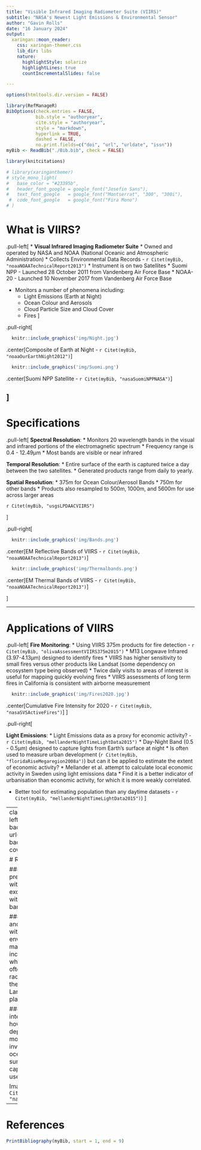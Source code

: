 ```yaml
---
title: "Visible Infrared Imaging Radiometer Suite (VIIRS)"
subtitle: "NASA's Newest Light Emissions & Environmental Sensor"
author: "Gavin Rolls"
date: "16 January 2024"
output:
  xaringan::moon_reader:
    css: xaringan-themer.css
    lib_dir: libs
    nature:
      highlightStyle: solarize
      highlightLines: true
      countIncrementalSlides: false

---
```


```r
options(htmltools.dir.version = FALSE)

library(RefManageR)
BibOptions(check.entries = FALSE,
           bib.style = "authoryear",
           cite.style = "authoryear",
           style = "markdown",
           hyperlink = TRUE,
           dashed = FALSE,
           no.print.fields=c("doi", "url", "urldate", "issn"))
myBib <- ReadBib("./Bib.bib", check = FALSE)

library(knitcitations)
```

```r
# library(xaringanthemer)
# style_mono_light(
#   base_color = "#23395b",
#   header_font_google = google_font("Josefin Sans"),
#   text_font_google   = google_font("Montserrat", "300", "300i"),
 #  code_font_google   = google_font("Fira Mono")
# )
```

# What is VIIRS?

.pull-left[
* **Visual Infrared Imaging Radiometer Suite**
* Owned and operated by NASA and NOAA (National Oceanic and Atmospheric Administration)
* Collects Environmental Data Records -
`r Citet(myBib, "noaaNOAATechnicalReport2013")`
* Instrument is on two Satellites 
  * Suomi NPP - Launched 28 October 2011 from Vandenberg Air Force Base
  * NOAA-20 - Launched 10 November 2017 from Vandenberg Air Force Base
  
* Monitors a number of phenomena including:
  * Light Emissions (Earth at Night)
  * Ocean Colour and Aerosols
  * Cloud Particle Size and Cloud Cover
  * Fires
]

.pull-right[
```r
  knitr::include_graphics('img/Night.jpg')
```

.center[Composite of Earth at Night - `r Citet(myBib, "noaaOurEarthNight2012")`]

```r
  knitr::include_graphics('img/Suomi.png')
```

.center[Suomi NPP Satellite - `r Citet(myBib, "nasaSuomiNPPNASA")`]

]
---

# Specifications

.pull-left[
**Spectral Resolution**: 
  * Monitors 20 wavelength bands in the visual and infrared portions of the electromagnetic spectrum
  * Frequency range is 0.4 - 12.49µm
  * Most bands are visible or near infrared

**Temporal Resolution**: 
  * Entire surface of the earth is captured twice a day between the two satellites.
  * Generated products range from daily to yearly.

**Spatial Resolution**:
  * 375m for Ocean Colour/Aerosol Bands
  * 750m for other bands
  * Products also resampled to 500m, 1000m, and 5600m for use across larger areas

`r Citet(myBib, "usgsLPDAACVIIRS")`

]

.pull-right[
```r
  knitr::include_graphics('img/Bands.png')
```

.center[EM Reflective Bands of VIIRS - `r Citet(myBib, "noaaNOAATechnicalReport2013")`]

```r
  knitr::include_graphics('img/Thermalbands.png')
```

.center[EM Thermal Bands of VIIRS - `r Citet(myBib, "noaaNOAATechnicalReport2013")`]

]

---

# Applications of VIIRS

.pull-left[
**Fire Monitoring**: 
  * Using VIIRS 375m products for fire detection - `r Citet(myBib, "olivaAssessmentVIIRS375m2015")`
  * M13 Longwave Infrared (3.97-4.13µm) designed to identify fires
  * VIIRS has higher sensitivity to small fires versus other products like Landsat (some dependency on ecosystem type being observed)
  * Twice daily visits to areas of interest is useful for mapping quickly evolving fires
  * VIIRS assessments of long term fires in California is consistent with airborne measurement

```r
  knitr::include_graphics('img/Fires2020.jpg')
```

.center[Cumulative Fire Intensity for 2020 - `r Citet(myBib, "nasaSVSActiveFires")`]
]

.pull-right[

**Light Emissions**: 
  * Light Emissions data as a proxy for economic activity? - `r Citet(myBib, "mellanderNightTimeLightData2015")`
  * Day-Night Band (0.5 - 0.5µm) designed to capture lights from Earth's surface at night
  * Is often used to measure urban development (`r Citet(myBib, "floridaRiseMegaregion2008a")`) but can it be applied to estimate the extent of economic activity?
* Mellander et al. attempt to calculate local economic activity in Sweden using light emissions data
  * Find it is a better indicator of urbanisation than economic activity, for which it is more weakly correlated.

* Better tool for estimating population than any daytime datasets - `r Citet(myBib, "mellanderNightTimeLightData2015")`)
]


---
class: title-slide, top, left, inverse
background-image: url('img/Lights.png')
background-size: cover

# Reflection

### Most of my previous experience with VIIRS was exclusively working with the light emissions band on board

### The high spectral and temporal resolution with a specific focus on environmental variables makes VIIRS an incredible sensing tool which, in my opinion, often flies under the radar in comparison to the more popular Landsat and Sentinel platforms

### I'd be particularly interested in seeing how VIIRS can be deployed as a marine monitoring tool and investigate how its ocean colour and sea surface temperature capabilities could be used in climate studies.

Image from `r Citet(myBib, "nasaEOSDISWorldview")`

---

# References

```r
PrintBibliography(myBib, start = 1, end = 9)
```
